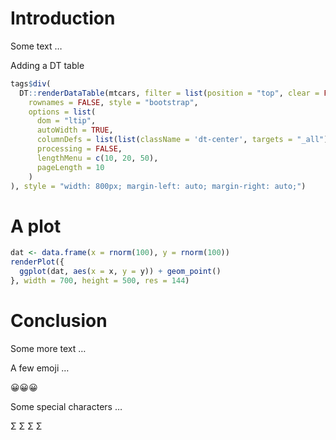 # Introduction

Some text ...

Adding a DT table 

```r
tags$div(
  DT::renderDataTable(mtcars, filter = list(position = "top", clear = FALSE, plain = TRUE),
    rownames = FALSE, style = "bootstrap",
    options = list(
      dom = "ltip",
      autoWidth = TRUE,
      columnDefs = list(list(className = 'dt-center', targets = "_all")),
      processing = FALSE,
      lengthMenu = c(10, 20, 50),
      pageLength = 10
    )
), style = "width: 800px; margin-left: auto; margin-right: auto;")
```

# A plot

```r
dat <- data.frame(x = rnorm(100), y = rnorm(100))
renderPlot({
  ggplot(dat, aes(x = x, y = y)) + geom_point()
}, width = 700, height = 500, res = 144)
```

# Conclusion

Some more text ...

A few emoji ...

😀😀😀

Some special characters ...

&#931;
&#931;
&#931;
&#931;
